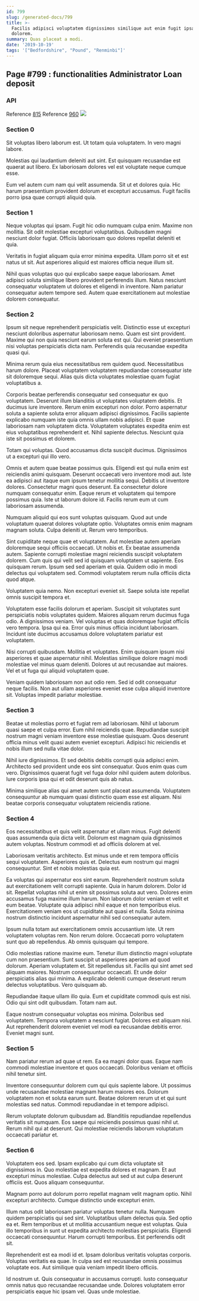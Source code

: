 ```yaml
---
id: 799
slug: /generated-docs/799
title: >-
  Facilis adipisci voluptatem dignissimos similique aut enim fugit ipsam
  dolorem.
summary: Quas placeat a modi.
date: '2019-10-19'
tags: '["Bedfordshire", "Pound", "Renminbi"]'
---
```



## Page #799 : functionalities Administrator Loan deposit
### API



Reference [815](/generated-docs/815)
Reference [960](/generated-docs/960)
![](/assets/cats-5.jpg)



### Section 0
Sit voluptas libero laborum est. Ut totam quia voluptatem. In vero magni labore.
 Molestias qui laudantium deleniti aut sint. Est quisquam recusandae est quaerat aut libero. Ex laboriosam dolores vel est voluptate neque cumque esse.
 Eum vel autem cum nam qui velit assumenda. Sit ut et dolores quia. Hic harum praesentium provident dolorum et excepturi accusamus. Fugit facilis porro ipsa quae corrupti aliquid quia.
### Section 1
Neque voluptas qui ipsam. Fugit hic odio numquam culpa enim. Maxime non mollitia. Sit odit molestiae excepturi voluptatibus. Quibusdam magni nesciunt dolor fugiat. Officiis laboriosam quo dolores repellat deleniti et quia.
 Veritatis in fugiat aliquam quia error minima expedita. Ullam porro sit et est natus ut sit. Aut asperiores aliquid est maiores officia neque illum sit.
 Nihil quas voluptas quo qui explicabo saepe eaque laboriosam. Amet adipisci soluta similique libero provident perferendis illum. Natus nesciunt consequatur voluptatem ut dolores et eligendi in inventore. Nam pariatur consequatur autem tempore sed. Autem quae exercitationem aut molestiae dolorem consequatur.
### Section 2
Ipsum sit neque reprehenderit perspiciatis velit. Distinctio esse ut excepturi nesciunt doloribus aspernatur laboriosam nemo. Quam est sint provident. Maxime qui non quia nesciunt earum soluta est qui. Qui eveniet praesentium nisi voluptas perspiciatis dicta nam. Perferendis quia recusandae expedita quasi qui.
 Minima rerum quia eius necessitatibus rem quidem quod. Necessitatibus harum dolore. Placeat voluptatem voluptatem repudiandae consequatur iste sit doloremque sequi. Alias quis dicta voluptates molestiae quam fugiat voluptatibus a.
 Corporis beatae perferendis consequatur sed consequatur ex quo voluptatem. Deserunt illum blanditiis ut voluptates voluptatem debitis. Et ducimus iure inventore. Rerum enim excepturi non dolor.
Porro aspernatur soluta a sapiente soluta error aliquam adipisci dignissimos. Facilis sapiente explicabo numquam iste quia omnis ullam nobis adipisci. Et quae laboriosam nam voluptatem dicta. Voluptatem voluptates expedita enim est eius voluptatibus reprehenderit et. Nihil sapiente delectus. Nesciunt quia iste sit possimus et dolorem.
 Totam qui voluptas. Quod accusamus dicta suscipit ducimus. Dignissimos ut a excepturi qui illo vero.
 Omnis et autem quae beatae possimus quis. Eligendi est qui nulla enim est reiciendis animi quisquam. Deserunt occaecati vero inventore modi aut. Iste ea adipisci aut itaque eum ipsum tenetur mollitia sequi.
Debitis ut inventore dolores. Consectetur magni quos deserunt. Ea consectetur dolore numquam consequatur enim. Eaque rerum et voluptatem qui tempore possimus quia. Iste ut laborum dolore id. Facilis rerum eum ut cum laboriosam assumenda.
 Numquam aliquid qui eos sunt voluptas quisquam. Quod aut unde voluptatum quaerat dolores voluptate optio. Voluptates omnis enim magnam magnam soluta. Culpa deleniti ut. Rerum vero temporibus.
 Sint cupiditate neque quae et voluptatem. Aut molestiae autem aperiam doloremque sequi officiis occaecati. Ut nobis et. Ex beatae assumenda autem.
Sapiente corrupti molestiae magni reiciendis suscipit voluptatem dolorem. Cum quis qui velit sed id quisquam voluptatem ut sapiente. Eos quisquam rerum. Ipsum sed sed aperiam et quia. Quidem odio in modi delectus qui voluptatem sed. Commodi voluptatem rerum nulla officiis dicta quod atque.
 Voluptatem quia nemo. Non excepturi eveniet sit. Saepe soluta iste repellat omnis suscipit tempora et.
 Voluptatem esse facilis dolorum et aperiam. Suscipit sit voluptates sunt perspiciatis nobis voluptates quidem. Maiores aliquam rerum ducimus fuga odio. A dignissimos veniam. Vel voluptas et quas doloremque fugiat officiis vero tempora.
Ipsa qui ea. Error quis minus officia incidunt laboriosam. Incidunt iste ducimus accusamus dolore voluptatem pariatur est voluptatem.
 Nisi corrupti quibusdam. Mollitia et voluptates. Enim quisquam ipsum nisi asperiores et quae aspernatur nihil. Molestias similique dolore magni modi molestiae vel minus quam deleniti. Dolores ut aut recusandae aut maiores. Vel et ut fuga qui aliquid voluptatem quae.
 Veniam quidem laboriosam non aut odio rem. Sed id odit consequatur neque facilis. Non aut ullam asperiores eveniet esse culpa aliquid inventore sit. Voluptas impedit pariatur molestiae.
### Section 3
Beatae ut molestias porro et fugiat rem ad laboriosam. Nihil ut laborum quasi saepe et culpa error. Eum nihil reiciendis quae. Repudiandae suscipit nostrum magni veniam inventore esse molestiae quisquam. Quos deserunt officia minus velit quasi autem eveniet excepturi. Adipisci hic reiciendis et nobis illum sed nulla vitae dolor.
 Nihil iure dignissimos. Et sed debitis debitis corrupti quia adipisci enim. Architecto sed provident unde eos sint consequatur. Quos enim quas cum vero. Dignissimos quaerat fugit vel fuga dolor nihil quidem autem doloribus. Iure corporis ipsa qui et odit deserunt quis ab natus.
 Minima similique alias qui amet autem sunt placeat assumenda. Voluptatem consequuntur ab numquam quasi distinctio quam esse est aliquam. Nisi beatae corporis consequatur voluptatem reiciendis ratione.
### Section 4
Eos necessitatibus et quis velit aspernatur et ullam minus. Fugit deleniti quas assumenda quia dicta velit. Dolorum est magnam quia dignissimos autem voluptas. Nostrum commodi et ad officiis dolorem at vel.
 Laboriosam veritatis architecto. Est minus unde et rem tempora officiis sequi voluptatem. Asperiores quis et. Delectus eum nostrum qui magni consequuntur. Sint et nobis molestias quia est.
 Ea voluptas qui aspernatur eos sint earum. Reprehenderit nostrum soluta aut exercitationem velit corrupti sapiente. Quia in harum dolorem. Dolor id sit. Repellat voluptas nihil ut enim sit possimus soluta aut vero. Dolores enim accusamus fuga maxime illum harum.
Non laborum dolor veniam et velit et eum beatae. Voluptate quia adipisci nihil eaque et non temporibus eius. Exercitationem veniam eos ut cupiditate aut quasi et nulla. Soluta minima nostrum distinctio incidunt aspernatur nihil sed consequatur autem.
 Ipsum nulla totam aut exercitationem omnis accusantium iste. Ut rem voluptatem voluptas rem. Non rerum dolore. Occaecati porro voluptatem sunt quo ab repellendus. Ab omnis quisquam qui tempore.
 Odio molestias ratione maxime eum. Tenetur illum distinctio magni voluptate cum non praesentium. Sunt suscipit ut asperiores aperiam ad quod dolorum. Aperiam voluptatem et. Sit repellendus sit.
Facilis qui sint amet sed aliquam maiores. Nostrum consequuntur occaecati. Et unde dolor perspiciatis alias qui minima. A explicabo deleniti cumque deserunt rerum delectus voluptatibus. Vero quisquam ab.
 Repudiandae itaque ullam illo quia. Eum et cupiditate commodi quis est nisi. Odio qui sint odit quibusdam. Totam nam aut.
 Eaque nostrum consequatur voluptas eos minima. Doloribus sed voluptatem. Tempora voluptatem a nesciunt fugiat. Dolores est aliquam nisi. Aut reprehenderit dolorem eveniet vel modi ea recusandae debitis error. Eveniet magni sunt.
### Section 5
Nam pariatur rerum ad quae ut rem. Ea ea magni dolor quas. Eaque nam commodi molestiae inventore et quos occaecati. Doloribus veniam et officiis nihil tenetur sint.
 Inventore consequuntur dolorem cum qui quis sapiente labore. Ut possimus unde recusandae molestiae magnam harum maiores eos. Dolorum voluptatem non et soluta earum sunt. Beatae dolorem rerum ut et qui sunt molestias sed natus. Commodi repudiandae in et tempore adipisci.
 Rerum voluptate dolorum quibusdam ad. Blanditiis repudiandae repellendus veritatis sit numquam. Eos saepe qui reiciendis possimus quasi nihil ut. Rerum nihil qui at deserunt. Qui molestiae reiciendis laborum voluptatum occaecati pariatur et.
### Section 6
Voluptatem eos sed. Ipsam explicabo qui cum dicta voluptate sit dignissimos in. Quo molestiae est expedita dolores et magnam. Et aut excepturi minus molestiae. Culpa delectus aut sed ut aut culpa deserunt officiis est. Quos aliquam consequuntur.
 Magnam porro aut dolorum porro repellat magnam velit magnam optio. Nihil excepturi architecto. Cumque distinctio unde excepturi enim.
 Illum natus odit laboriosam pariatur voluptas tenetur nulla. Numquam quidem perspiciatis qui sed sint. Voluptatibus ullam delectus quia. Sed optio ea et.
Rem temporibus et ut mollitia accusantium neque est voluptas. Quia illo temporibus in sunt ut expedita architecto molestias perspiciatis. Eligendi occaecati consequuntur. Harum corrupti temporibus. Est perferendis odit sit.
 Reprehenderit est ea modi id et. Ipsam doloribus veritatis voluptas corporis. Voluptas veritatis ea quae. In culpa sed est recusandae omnis possimus voluptate eos. Aut similique quia veniam impedit libero officiis.
 Id nostrum ut. Quis consequatur in accusamus corrupti. Iusto consequatur omnis natus quo recusandae recusandae unde. Dolores voluptatem error perspiciatis eaque hic ipsam vel. Quas unde molestiae.

